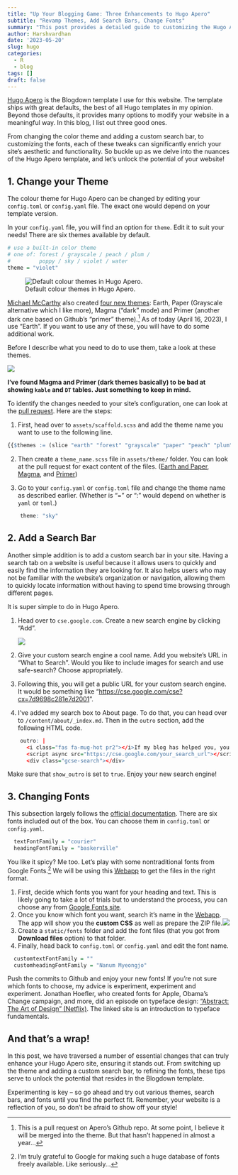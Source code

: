 ```yaml
---
title: "Up Your Blogging Game: Three Enhancements to Hugo Apero"
subtitle: "Revamp Themes, Add Search Bars, Change Fonts"
summary: "This post provides a detailed guide to customizing the Hugo Apero template, focusing on changing themes, adding a search bar, and altering fonts for a truly personalized blogging experience."
author: Harshvardhan
date: '2023-05-20'
slug: hugo
categories:
  - R
  - blog
tags: []
draft: false
---
```


[Hugo Apero](https://hugo-apero.netlify.app/) is the Blogdown template I use for this website. The template ships with great defaults, the best of all Hugo templates in my opinion. Beyond those defaults, it provides many options to modify your website in a meaningful way. In this blog, I list out three good ones.

From changing the color theme and adding a custom search bar, to customizing the fonts, each of these tweaks can significantly enrich your site's aesthetic and functionality. So buckle up as we delve into the nuances of the Hugo Apero template, and let's unlock the potential of your website!

## 1. Change your Theme

The colour theme for Hugo Apero can be changed by editing your `config.toml` or `config.yaml` file. The exact one would depend on your template version.

In your `config.yaml` file, you will find an option for `theme`. Edit it to suit your needs! There are six themes available by default.

```r
# use a built-in color theme
# one of: forest / grayscale / peach / plum /
#         poppy / sky / violet / water 
theme = "violet"
```

![Default colour themes in Hugo Apero.](images/Screenshot%202023-04-16%20at%2011.30.43%20PM.png)

[Michael McCarthy](https://github.com/mccarthy-m-g) also created [four new themes](https://github.com/hugo-apero/hugo-apero/pull/72): Earth, Paper (Grayscale alternative which I like more), Magma ("dark" mode) and Primer (another dark one based on Github's "primer" theme).[^1] As of today (April 16, 2023), I use "Earth". If you want to use any of these, you will have to do some additional work.

[^1]: This is a pull request on Apero's Github repo. At some point, I believe it will be merged into the theme. But that hasn't happened in almost a year...

Before I describe what you need to do to use them, take a look at these themes.

![](images/Screenshot%202023-04-16%20at%2011.53.16%20PM.png)

**I've found Magma and Primer (dark themes basically) to be bad at showing `kable` and `DT` tables. Just something to keep in mind.**

To identify the changes needed to your site's configuration, one can look at the [pull request](https://github.com/hugo-apero/hugo-apero/pull/72/commits). Here are the steps:

1.  First, head over to `assets/scaffold.scss` and add the theme name you want to use to the following line.

```r
{{$themes := (slice "earth" "forest" "grayscale" "paper" "peach" "plum" "poppy" "sky" "violet" "water")}}
```

2.  Then create a `theme_name.scss` file in `assets/theme/` folder. You can look at the pull request for exact content of the files. ([Earth and Paper](https://github.com/hugo-apero/hugo-apero/pull/72/commits/04735183ad6351badcaacabc86196752d899bf6b), [Magma](https://github.com/hugo-apero/hugo-apero/pull/72/commits/d0bd72003f2084357ec7af15cb1964b3c702fc33), and [Primer](https://github.com/hugo-apero/hugo-apero/pull/72/commits/909406f6c66269b33706fd735728784d861e5dd4))

3.  Go to your `config.yaml` or `config.toml` file and change the theme name as described earlier. (Whether is "=" or ":" would depend on whether is `yaml` or `toml`.)

```r
    theme: "sky"
```

## 2. Add a Search Bar

Another simple addition is to add a custom search bar in your site. Having a search tab on a website is useful because it allows users to quickly and easily find the information they are looking for. It also helps users who may not be familiar with the website's organization or navigation, allowing them to quickly locate information without having to spend time browsing through different pages.

It is super simple to do in Hugo Apero.

1.  Head over to `cse.google.com`. Create a new search engine by clicking "Add".

    ![](images/Screenshot%202023-05-05%20at%203.22.29%20PM.png)

2.  Give your custom search engine a cool name. Add you website's URL in "What to Search". Would you like to include images for search and use safe-search? Choose appropriately.

3.  Following this, you will get a public URL for your custom search engine. It would be something like "<https://cse.google.com/cse?cx=7d9698c281e7d2001>".

4.  I've added my search box to About page. To do that, you can head over to `/content/about/_index.md`. Then in the `outro` section, add the following HTML code.

```r
    outro: |
      <i class="fas fa-mug-hot pr2"></i>If my blog has helped you, you can [buy me a coffee](https://www.buymeacoffee.com/harsh17)!
      <script async src="https://cse.google.com/your_search_url"></script>
      <div class="gcse-search"></div>
```

Make sure that `show_outro` is set to `true`. Enjoy your new search engine!

## 3. Changing Fonts

This subsection largely follows the [official documentation](https://hugo-apero-docs.netlify.app/learn/fonts/). There are six fonts included out of the box. You can choose them in `config.toml` or `config.yaml`.

```r
  textFontFamily = "courier"
  headingFontFamily = "baskerville"
```

You like it spicy? Me too. Let's play with some nontraditional fonts from Google Fonts.[^2] We will be using this [Webapp](https://gwfh.mranftl.com/fonts) to get the files in the right format.

[^2]: I'm truly grateful to Google for making such a huge database of fonts freely available. Like seriously...

1.  First, decide which fonts you want for your heading and text. This is likely going to take a lot of trials but to understand the process, you can choose any from [Google Fonts site](https://fonts.google.com/).
2.  Once you know which font you want, search it's name in the [Webapp](https://gwfh.mranftl.com/fonts). The app will show you the **custom CSS** as well as prepare the ZIP file.![](images/Screenshot%202023-05-05%20at%203.41.19%20PM.png)
3.  Create a `static/fonts` folder and add the font files (that you got from **Download files** option) to that folder.
4.  Finally, head back to `config.toml` or `config.yaml` and edit the font name.

```r
  customtextFontFamily = ""
  customheadingFontFamily = "Nanum Myeongjo"
```

Push the commits to Github and enjoy your new fonts! If you're not sure which fonts to choose, my advice is experiment, experiment and experiment. Jonathan Hoefler, who created fonts for Apple, Obama's Change campaign, and more, did an episode on typeface design: ["Abstract: The Art of Design" (Netflix)](https://jonathanhoefler.com/documentary). The linked site is an introduction to typeface fundamentals.

## And that's a wrap!

In this post, we have traversed a number of essential changes that can truly enhance your Hugo Apero site, ensuring it stands out. From switching up the theme and adding a custom search bar, to refining the fonts, these tips serve to unlock the potential that resides in the Blogdown template.

Experimenting is key -- so go ahead and try out various themes, search bars, and fonts until you find the perfect fit. Remember, your website is a reflection of you, so don't be afraid to show off your style!
